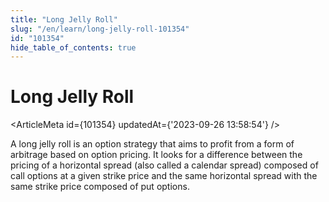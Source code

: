 ```yaml
---
title: "Long Jelly Roll"
slug: "/en/learn/long-jelly-roll-101354"
id: "101354"
hide_table_of_contents: true
---
```



# Long Jelly Roll

<ArticleMeta id={101354} updatedAt={'2023-09-26 13:58:54'} />
<div className='border-solid border-b border-t-0 my-4 border-[var(--ifm-color-gray-300)]' />

A long jelly roll is an option strategy that aims to profit from a form of arbitrage based on option pricing. It looks for a difference between the pricing of a horizontal spread (also called a calendar spread) composed of call options at a given strike price and the same horizontal spread with the same strike price composed of put options.
